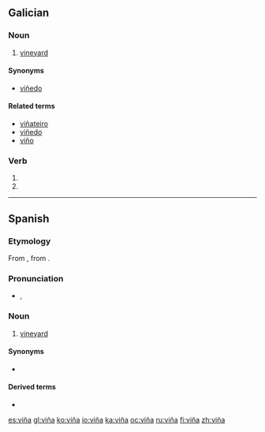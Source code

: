 {{DEFAULTSORT:vina}}
{{also|vina|Viña}}
==Galician==

===Noun===
{{gl-noun|f}}

# [[vineyard]]

====Synonyms====
* {{sense|vineyard}} [[viñedo]]

====Related terms====
* [[viñateiro]]
* [[viñedo]]
* [[viño]]

===Verb===
{{gl-verb-form}}

# {{conjugation of|vir||1|s|imperf|ind|lang=gl}}
# {{conjugation of|vir||3|s|imperf|ind|lang=gl}}

----

==Spanish==
{{wikipedia|lang=es}}
===Etymology===
From {{etyl|la|es}} {{term|vīnea||lang=la||vineyard, grapevine}}, from {{term|vīnum||lang=la|wine}}.

===Pronunciation===
* {{IPA|/ˈbi.ɲa/|lang=es}}, {{X-SAMPA|/"bi.Ja/|lang=es}}

===Noun===
{{es-noun|f}}

# [[vineyard]]

====Synonyms====
* {{l|es|viñedo|g=m}}

====Derived terms====
* {{l|es|viñador|g=m}}

[[es:viña]]
[[gl:viña]]
[[ko:viña]]
[[io:viña]]
[[ka:viña]]
[[oc:viña]]
[[ru:viña]]
[[fi:viña]]
[[zh:viña]]